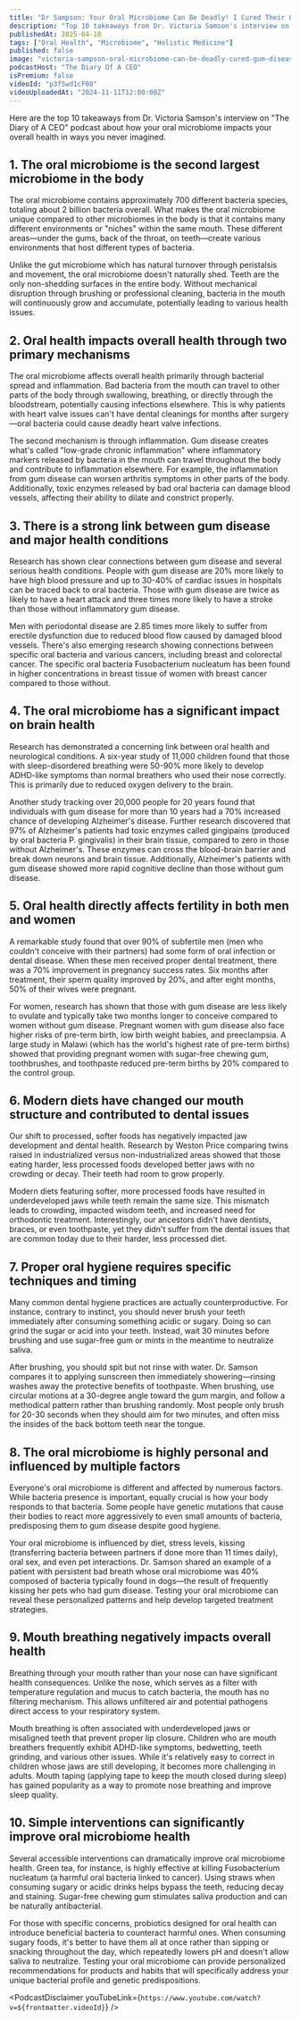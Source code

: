 ```yaml
---
title: "Dr Sampson: Your Oral Microbiome Can Be Deadly! I Cured Their Gum Disease And They Walked Again!"
description: "Top 10 takeaways from Dr. Victoria Samson's interview on "The Diary of A CEO" podcast about how your oral microbiome impacts your overall health in ways you never imagined."
publishedAt: 2025-04-10
tags: ["Oral Health", "Microbiome", "Holistic Medicine"]
published: false
image: "victoria-sampson-oral-microbiome-can-be-deadly-cured-gum-disease.jpg"
podcastHost: "The Diary Of A CEO"
isPremium: false
videoId: "p3fSwd1cF08"
videoUploadedAt: "2024-11-11T12:00:00Z"
---
```



<PodcastSummaryPageLayout frontmatter={frontmatter}>

Here are the top 10 takeaways from Dr. Victoria Samson's interview on "The Diary of A CEO" podcast about how your oral microbiome impacts your overall health in ways you never imagined.

## 1. The oral microbiome is the second largest microbiome in the body

The oral microbiome contains approximately 700 different bacteria species, totaling about 2 billion bacteria overall. What makes the oral microbiome unique compared to other microbiomes in the body is that it contains many different environments or "niches" within the same mouth. These different areas—under the gums, back of the throat, on teeth—create various environments that host different types of bacteria.

Unlike the gut microbiome which has natural turnover through peristalsis and movement, the oral microbiome doesn't naturally shed. Teeth are the only non-shedding surfaces in the entire body. Without mechanical disruption through brushing or professional cleaning, bacteria in the mouth will continuously grow and accumulate, potentially leading to various health issues.

## 2. Oral health impacts overall health through two primary mechanisms

The oral microbiome affects overall health primarily through bacterial spread and inflammation. Bad bacteria from the mouth can travel to other parts of the body through swallowing, breathing, or directly through the bloodstream, potentially causing infections elsewhere. This is why patients with heart valve issues can't have dental cleanings for months after surgery—oral bacteria could cause deadly heart valve infections.

The second mechanism is through inflammation. Gum disease creates what's called "low-grade chronic inflammation" where inflammatory markers released by bacteria in the mouth can travel throughout the body and contribute to inflammation elsewhere. For example, the inflammation from gum disease can worsen arthritis symptoms in other parts of the body. Additionally, toxic enzymes released by bad oral bacteria can damage blood vessels, affecting their ability to dilate and constrict properly.

## 3. There is a strong link between gum disease and major health conditions

Research has shown clear connections between gum disease and several serious health conditions. People with gum disease are 20% more likely to have high blood pressure and up to 30-40% of cardiac issues in hospitals can be traced back to oral bacteria. Those with gum disease are twice as likely to have a heart attack and three times more likely to have a stroke than those without inflammatory gum disease.

Men with periodontal disease are 2.85 times more likely to suffer from erectile dysfunction due to reduced blood flow caused by damaged blood vessels. There's also emerging research showing connections between specific oral bacteria and various cancers, including breast and colorectal cancer. The specific oral bacteria Fusobacterium nucleatum has been found in higher concentrations in breast tissue of women with breast cancer compared to those without.

## 4. The oral microbiome has a significant impact on brain health

Research has demonstrated a concerning link between oral health and neurological conditions. A six-year study of 11,000 children found that those with sleep-disordered breathing were 50-90% more likely to develop ADHD-like symptoms than normal breathers who used their nose correctly. This is primarily due to reduced oxygen delivery to the brain.

Another study tracking over 20,000 people for 20 years found that individuals with gum disease for more than 10 years had a 70% increased chance of developing Alzheimer's disease. Further research discovered that 97% of Alzheimer's patients had toxic enzymes called gingipains (produced by oral bacteria P. gingivalis) in their brain tissue, compared to zero in those without Alzheimer's. These enzymes can cross the blood-brain barrier and break down neurons and brain tissue. Additionally, Alzheimer's patients with gum disease showed more rapid cognitive decline than those without gum disease.

## 5. Oral health directly affects fertility in both men and women

A remarkable study found that over 90% of subfertile men (men who couldn't conceive with their partners) had some form of oral infection or dental disease. When these men received proper dental treatment, there was a 70% improvement in pregnancy success rates. Six months after treatment, their sperm quality improved by 20%, and after eight months, 50% of their wives were pregnant.

For women, research has shown that those with gum disease are less likely to ovulate and typically take two months longer to conceive compared to women without gum disease. Pregnant women with gum disease also face higher risks of pre-term birth, low birth weight babies, and preeclampsia. A large study in Malawi (which has the world's highest rate of pre-term births) showed that providing pregnant women with sugar-free chewing gum, toothbrushes, and toothpaste reduced pre-term births by 20% compared to the control group.

## 6. Modern diets have changed our mouth structure and contributed to dental issues

Our shift to processed, softer foods has negatively impacted jaw development and dental health. Research by Weston Price comparing twins raised in industrialized versus non-industrialized areas showed that those eating harder, less processed foods developed better jaws with no crowding or decay. Their teeth had room to grow properly.

Modern diets featuring softer, more processed foods have resulted in underdeveloped jaws while teeth remain the same size. This mismatch leads to crowding, impacted wisdom teeth, and increased need for orthodontic treatment. Interestingly, our ancestors didn't have dentists, braces, or even toothpaste, yet they didn't suffer from the dental issues that are common today due to their harder, less processed diet.

## 7. Proper oral hygiene requires specific techniques and timing

Many common dental hygiene practices are actually counterproductive. For instance, contrary to instinct, you should never brush your teeth immediately after consuming something acidic or sugary. Doing so can grind the sugar or acid into your teeth. Instead, wait 30 minutes before brushing and use sugar-free gum or mints in the meantime to neutralize saliva.

After brushing, you should spit but not rinse with water. Dr. Samson compares it to applying sunscreen then immediately showering—rinsing washes away the protective benefits of toothpaste. When brushing, use circular motions at a 30-degree angle toward the gum margin, and follow a methodical pattern rather than brushing randomly. Most people only brush for 20-30 seconds when they should aim for two minutes, and often miss the insides of the back bottom teeth near the tongue.

## 8. The oral microbiome is highly personal and influenced by multiple factors

Everyone's oral microbiome is different and affected by numerous factors. While bacteria presence is important, equally crucial is how your body responds to that bacteria. Some people have genetic mutations that cause their bodies to react more aggressively to even small amounts of bacteria, predisposing them to gum disease despite good hygiene.

Your oral microbiome is influenced by diet, stress levels, kissing (transferring bacteria between partners if done more than 11 times daily), oral sex, and even pet interactions. Dr. Samson shared an example of a patient with persistent bad breath whose oral microbiome was 40% composed of bacteria typically found in dogs—the result of frequently kissing her pets who had gum disease. Testing your oral microbiome can reveal these personalized patterns and help develop targeted treatment strategies.

## 9. Mouth breathing negatively impacts overall health

Breathing through your mouth rather than your nose can have significant health consequences. Unlike the nose, which serves as a filter with temperature regulation and mucus to catch bacteria, the mouth has no filtering mechanism. This allows unfiltered air and potential pathogens direct access to your respiratory system.

Mouth breathing is often associated with underdeveloped jaws or misaligned teeth that prevent proper lip closure. Children who are mouth breathers frequently exhibit ADHD-like symptoms, bedwetting, teeth grinding, and various other issues. While it's relatively easy to correct in children whose jaws are still developing, it becomes more challenging in adults. Mouth taping (applying tape to keep the mouth closed during sleep) has gained popularity as a way to promote nose breathing and improve sleep quality.

## 10. Simple interventions can significantly improve oral microbiome health

Several accessible interventions can dramatically improve oral microbiome health. Green tea, for instance, is highly effective at killing Fusobacterium nucleatum (a harmful oral bacteria linked to cancer). Using straws when consuming sugary or acidic drinks helps bypass the teeth, reducing decay and staining. Sugar-free chewing gum stimulates saliva production and can be naturally antibacterial.

For those with specific concerns, probiotics designed for oral health can introduce beneficial bacteria to counteract harmful ones. When consuming sugary foods, it's better to have them all at once rather than sipping or snacking throughout the day, which repeatedly lowers pH and doesn't allow saliva to neutralize. Testing your oral microbiome can provide personalized recommendations for products and habits that will specifically address your unique bacterial profile and genetic predispositions.

<PodcastDisclaimer
  youTubeLink={`https://www.youtube.com/watch?v=${frontmatter.videoId}`}
/>

</PodcastSummaryPageLayout>
